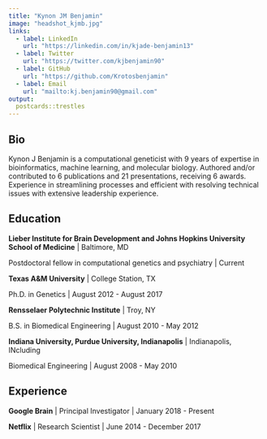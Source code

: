 ```yaml
---
title: "Kynon JM Benjamin"
image: "headshot_kjmb.jpg"
links:
  - label: LinkedIn
    url: "https://linkedin.com/in/kjade-benjamin13"
  - label: Twitter
    url: "https://twitter.com/kjbenjamin90"
  - label: GitHub
    url: "https://github.com/Krotosbenjamin"
  - label: Email
    url: "mailto:kj.benjamin90@gmail.com"
output:
  postcards::trestles
---
```


## Bio

Kynon J Benjamin is a computational geneticist with 9 years of expertise in
bioinformatics, machine learning, and molecular biology. Authored and/or 
contributed to 6 publications and 21 presentations, receiving 6 awards. 
Experience in streamlining processes and efficient with resolving technical 
issues with extensive leadership experience.

## Education

**Lieber Institute for Brain Development and Johns Hopkins University School of Medicine** | Baltimore, MD

Postdoctoral fellow in computational genetics and psychiatry | Current

**Texas A&M University** | College Station, TX

Ph.D. in Genetics | August 2012 - August 2017

**Rensselaer Polytechnic Institute** | Troy, NY

B.S. in Biomedical Engineering | August 2010 - May 2012

**Indiana University, Purdue University, Indianapolis** | Indianapolis, INcluding

Biomedical Engineering | August 2008 - May 2010

## Experience

**Google Brain** | Principal Investigator | January 2018 - Present

**Netflix** | Research Scientist | June 2014 - December 2017
